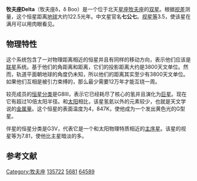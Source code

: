 {{Starbox begin
| name = 牧夫座δ
}}
{{Starbox image
| image = <div style="position: relative">[[File:Boötes_IAU.svg|250px]]
| caption=牧夫座
}}
{{Starbox observe 2s
| epoch    = J2000
| constell = [[牧夫座|牧夫座]]
| 星官 =  [[七公|七公]]（[[天市垣|天市垣]]）
| component1 = 牧夫座δA
| ra1      = {{RA|15|15|30.16295}}
| dec1     = {{DEC|+33|18|53.3926}}
| appmag_v1 = 3.46
| component2 = 牧夫座δB
| ra2      = {{RA|15|15|38.34906}}
| dec2     = {{DEC|+33|19|15.3161}}
| appmag_v2 = 7.81
}}
{{Starbox character
| class    = G8III + G3V
| r-i      = 
| v-r      = 
| b-v      = +0.951
| u-b      = +0.656
| variable = 
}}
{{Starbox astrometry
| component1 = 牧夫座δA
| radial_v = –12.3
| prop_mo_ra  = +84.74
| prop_mo_dec = –111.58
| parallax = 26.78
| p_error  = 0.16
| absmag_v = 0.59
| component2 = 牧夫座δB
| radial_v2 = –12.1
| prop_mo_ra2  = +83.48
| prop_mo_dec2 = –110.41
| parallax2 = 27.05
| p_error2  = 0.73
| absmag_v2 = 4.94
}}
{{Starbox detail
| component1 = 牧夫座δA
| mass     = 1.7
| radius   = {{nowrap|10.5 ± 0.2}}
| luminosity  = 50
| temperature = 4,847
| metal_fe = –0.44
| gravity  = 2.56
| rotational_velocity = 3.6
| age      = 
}}
{{Starbox catalog
| names =BD+33 2561，[[SAO星表|SAO]] 64589，[[HD星表|HD]] 135722，[[HR星表|HR]] 5681}}
{{Starbox reference |Simbad=HR+5681}}
{{Starbox end}}

'''牧夫座Delta'''（牧夫座δ，δ Boo）是一个位于北天[[星座|星座]][[牧夫座|牧夫座]]的[[双星|双星]]。根据[[视差|视差]]测量，这个恒星距离[[地球|地球]]大约122.5光年。中文星官名'''七公七'''。[[视星等|视星等]]3.5，使该星在满月可以用肉眼看见。

==物理特性==
这个系统包含了一对物理距离相近的恒星并且有同样的移动方向，表示他们应该是[[联星|联星]]系统。基于他们的角距离和距离，它们的投影距离大约是3800天文单位。然而，轨道平面朝地球的角度仍未知，所以他们的距离其实至少有3800天文单位。如果他们互相是被引力束缚的，那么最少需要12万年才能互绕一周。

较亮成员的[[恒星分类|恒星分类]]是G8III，表示它已经耗尽了核心的氢并且演化为[[巨星|巨星]]。现在它有超过10倍太阳半径。和[[太阳|太阳]]相比，该星氢氦以外的元素较少，也就是天文学说的[[金属量|金属量]]。这个恒星的表面温度为4，847K，使他成为一个发出黄色光的G型星。

伴星的恒星分类是G3V，代表它是一个和太阳物理特质相近的[[主序星|主序星]]。该星的视星等为7.81，使他比主星暗淡的多。

== 参考文献 ==
{{reflist}}

{{star-stub}}

{{牧夫座恒星}}
[[Category:牧夫座|Category:牧夫座]]
[[Category:HD和HDE天體|135722]]
[[Category:HR天體|5681]]
[[Category:SAO天體|64589]]